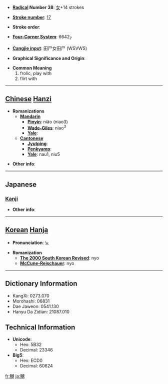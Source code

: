 * '''[[Wiktionary:Chinese radical index| Radical]] Number 38''': [[Wiktionary:Chinese radical index 女|女]]+14 strokes

* '''[[Wiktionary:Chinese total strokes index|Stroke number]]''': [[Wiktionary:Chinese total strokes index 17|17]]

* '''Stroke order''': 

* '''[[Wiktionary:Chinese four corner index|Four-Corner System]]''': 6642<sub>7</sub>

* '''[[Wiktionary:Chinese Cangjie index|Cangjie input]]''': 田尸女田尸 (WSVWS)

* '''Graphical Significance and Origin''': 

* '''Common Meaning'''
*#frolic, play with
*# flirt with


----

== [[Chinese]] [[Hanzi]] ==

* '''Romanizations'''
** '''[[Mandarin]]'''
*** '''[[Pinyin]]''': niǎo (niao3)
*** '''[[Wade-Giles]]''': niao<sup>3</sup>
*** '''[[Yale]]''': 
** '''[[Cantonese]]'''
*** '''[[Jyutping]]''':
*** '''[[Penkyamp]]''': 
*** '''[[Yale]]''': nau1, niu5

* '''Other info''': 

----

==Japanese==
===[[Kanji]]===
{{kanji|on readings=[[じょう]] (jō)
|kun readings=[[なぶる]] (naburu)
}}

* '''Other info''':  

----

== [[Korean]] [[Hanja]] ==

* '''Pronunciation''': 뇨

* '''Romanization'''
** '''[[The 2000 South Korean Revised Romanization|The 2000 South Korean Revised]]''': nyo
** '''[[McCune-Reischauer]]''': nyo

----

== Dictionary Information ==

* KangXi: 0273.070
* Morohashi: 06831
* Dae Jaweon: 0541.130
* Hanyu Da Zidian: 21087.010

== Technical Information ==

* '''Unicode''':
** Hex: 5B32
** Decimal: 23346
* '''Big5''':
** Hex: ECD0
** Decimal: 60624

[[fr:嬲]]
[[ja:嬲]]